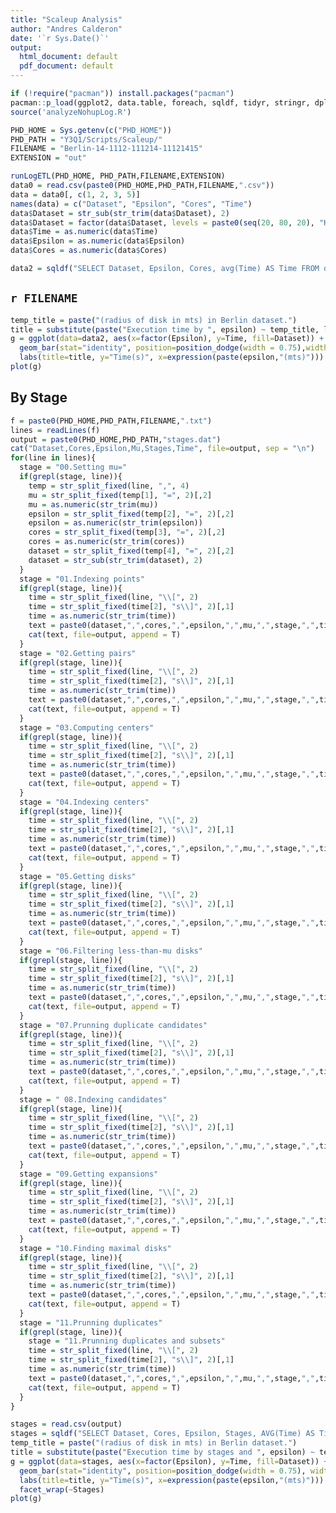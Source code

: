 ```yaml
---
title: "Scaleup Analysis"
author: "Andres Calderon"
date: '`r Sys.Date()`'
output:
  html_document: default
  pdf_document: default
---
```


<!---  --->

```r
if (!require("pacman")) install.packages("pacman")
pacman::p_load(ggplot2, data.table, foreach, sqldf, tidyr, stringr, dplyr)
source('analyzeNohupLog.R')

PHD_HOME = Sys.getenv(c("PHD_HOME"))
PHD_PATH = "Y3Q1/Scripts/Scaleup/"
FILENAME = "Berlin-14-1112-111214-11121415"
EXTENSION = "out"

runLogETL(PHD_HOME, PHD_PATH,FILENAME,EXTENSION)
data0 = read.csv(paste0(PHD_HOME,PHD_PATH,FILENAME,".csv"))
data = data0[, c(1, 2, 3, 5)]
names(data) = c("Dataset", "Epsilon", "Cores", "Time")
data$Dataset = str_sub(str_trim(data$Dataset), 2)
data$Dataset = factor(data$Dataset, levels = paste0(seq(20, 80, 20), "K"))
data$Time = as.numeric(data$Time)
data$Epsilon = as.numeric(data$Epsilon)
data$Cores = as.numeric(data$Cores)

data2 = sqldf("SELECT Dataset, Epsilon, Cores, avg(Time) AS Time FROM data GROUP BY 1, 2, 3")
```

## `r FILENAME`

```r
temp_title = paste("(radius of disk in mts) in Berlin dataset.")
title = substitute(paste("Execution time by ", epsilon) ~ temp_title, list(temp_title = temp_title))
g = ggplot(data=data2, aes(x=factor(Epsilon), y=Time, fill=Dataset)) +
  geom_bar(stat="identity", position=position_dodge(width = 0.75),width = 0.75) +
  labs(title=title, y="Time(s)", x=expression(paste(epsilon,"(mts)")))
plot(g)
```

## By Stage

```r
f = paste0(PHD_HOME,PHD_PATH,FILENAME,".txt")
lines = readLines(f)
output = paste0(PHD_HOME,PHD_PATH,"stages.dat")
cat("Dataset,Cores,Epsilon,Mu,Stages,Time", file=output, sep = "\n")
for(line in lines){
  stage = "00.Setting mu="
  if(grepl(stage, line)){
    temp = str_split_fixed(line, ",", 4)
    mu = str_split_fixed(temp[1], "=", 2)[,2]
    mu = as.numeric(str_trim(mu))
    epsilon = str_split_fixed(temp[2], "=", 2)[,2]
    epsilon = as.numeric(str_trim(epsilon))
    cores = str_split_fixed(temp[3], "=", 2)[,2]
    cores = as.numeric(str_trim(cores))
    dataset = str_split_fixed(temp[4], "=", 2)[,2]
    dataset = str_sub(str_trim(dataset), 2)
  }
  stage = "01.Indexing points"
  if(grepl(stage, line)){
    time = str_split_fixed(line, "\\[", 2)
    time = str_split_fixed(time[2], "s\\]", 2)[,1]
    time = as.numeric(str_trim(time))
    text = paste0(dataset,",",cores,",",epsilon,",",mu,",",stage,",",time,"\n")
    cat(text, file=output, append = T)
  }
  stage = "02.Getting pairs"
  if(grepl(stage, line)){
    time = str_split_fixed(line, "\\[", 2)
    time = str_split_fixed(time[2], "s\\]", 2)[,1]
    time = as.numeric(str_trim(time))
    text = paste0(dataset,",",cores,",",epsilon,",",mu,",",stage,",",time,"\n")
    cat(text, file=output, append = T)
  }
  stage = "03.Computing centers"
  if(grepl(stage, line)){
    time = str_split_fixed(line, "\\[", 2)
    time = str_split_fixed(time[2], "s\\]", 2)[,1]
    time = as.numeric(str_trim(time))
    text = paste0(dataset,",",cores,",",epsilon,",",mu,",",stage,",",time,"\n")
    cat(text, file=output, append = T)
  }
  stage = "04.Indexing centers"
  if(grepl(stage, line)){
    time = str_split_fixed(line, "\\[", 2)
    time = str_split_fixed(time[2], "s\\]", 2)[,1]
    time = as.numeric(str_trim(time))
    text = paste0(dataset,",",cores,",",epsilon,",",mu,",",stage,",",time,"\n")
    cat(text, file=output, append = T)
  }
  stage = "05.Getting disks"
  if(grepl(stage, line)){
    time = str_split_fixed(line, "\\[", 2)
    time = str_split_fixed(time[2], "s\\]", 2)[,1]
    time = as.numeric(str_trim(time))
    text = paste0(dataset,",",cores,",",epsilon,",",mu,",",stage,",",time,"\n")
    cat(text, file=output, append = T)
  }
  stage = "06.Filtering less-than-mu disks"
  if(grepl(stage, line)){
    time = str_split_fixed(line, "\\[", 2)
    time = str_split_fixed(time[2], "s\\]", 2)[,1]
    time = as.numeric(str_trim(time))
    text = paste0(dataset,",",cores,",",epsilon,",",mu,",",stage,",",time,"\n")
    cat(text, file=output, append = T)
  }
  stage = "07.Prunning duplicate candidates"
  if(grepl(stage, line)){
    time = str_split_fixed(line, "\\[", 2)
    time = str_split_fixed(time[2], "s\\]", 2)[,1]
    time = as.numeric(str_trim(time))
    text = paste0(dataset,",",cores,",",epsilon,",",mu,",",stage,",",time,"\n")
    cat(text, file=output, append = T)
  }
  stage = " 08.Indexing candidates"
  if(grepl(stage, line)){
    time = str_split_fixed(line, "\\[", 2)
    time = str_split_fixed(time[2], "s\\]", 2)[,1]
    time = as.numeric(str_trim(time))
    text = paste0(dataset,",",cores,",",epsilon,",",mu,",",stage,",",time,"\n")
    cat(text, file=output, append = T)
  }
  stage = "09.Getting expansions"
  if(grepl(stage, line)){
    time = str_split_fixed(line, "\\[", 2)
    time = str_split_fixed(time[2], "s\\]", 2)[,1]
    time = as.numeric(str_trim(time))
    text = paste0(dataset,",",cores,",",epsilon,",",mu,",",stage,",",time,"\n")
    cat(text, file=output, append = T)
  }
  stage = "10.Finding maximal disks"
  if(grepl(stage, line)){
    time = str_split_fixed(line, "\\[", 2)
    time = str_split_fixed(time[2], "s\\]", 2)[,1]
    time = as.numeric(str_trim(time))
    text = paste0(dataset,",",cores,",",epsilon,",",mu,",",stage,",",time,"\n")
    cat(text, file=output, append = T)
  }
  stage = "11.Prunning duplicates"
  if(grepl(stage, line)){
    stage = "11.Prunning duplicates and subsets"
    time = str_split_fixed(line, "\\[", 2)
    time = str_split_fixed(time[2], "s\\]", 2)[,1]
    time = as.numeric(str_trim(time))
    text = paste0(dataset,",",cores,",",epsilon,",",mu,",",stage,",",time,"\n")
    cat(text, file=output, append = T)
  }
}

stages = read.csv(output)
stages = sqldf("SELECT Dataset, Cores, Epsilon, Stages, AVG(Time) AS Time FROM stages GROUP BY Dataset, Cores, Epsilon, Stages")
temp_title = paste("(radius of disk in mts) in Berlin dataset.")
title = substitute(paste("Execution time by stages and ", epsilon) ~ temp_title, list(temp_title = temp_title))
g = ggplot(data=stages, aes(x=factor(Epsilon), y=Time, fill=Dataset)) +
  geom_bar(stat="identity", position=position_dodge(width = 0.75), width = 0.75) +
  labs(title=title, y="Time(s)", x=expression(paste(epsilon,"(mts)"))) +
  facet_wrap(~Stages)
plot(g)
```
